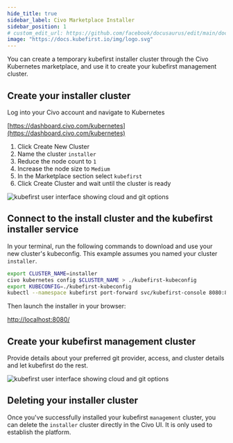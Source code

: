 ```yaml
---
hide_title: true
sidebar_label: Civo Marketplace Installer
sidebar_position: 1
# custom_edit_url: https://github.com/facebook/docusaurus/edit/main/docs/api-doc-markdown.md
image: "https://docs.kubefirst.io/img/logo.svg"
---
```


You can create a temporary kubefirst installer cluster through the Civo Kubernetes marketplace, and use it to create your kubefirst management cluster.

## Create your installer cluster

Log into your Civo account and navigate to Kubernetes

[https://dashboard.civo.com/kubernetes](https://dashboard.civo.com/kubernetes)

1. Click Create New Cluster
2. Name the cluster `installer`
3. Reduce the node count to `1`
4. Increase the node size to `Medium`
5. In the Marketplace section select `kubefirst`
6. Click Create Cluster and wait until the cluster is ready

![kubefirst user interface showing cloud and git options](../../../img/civo/marketplace/installer-options.png)

## Connect to the install cluster and the kubefirst installer service

In your terminal, run the following commands to download and use your new cluster's kubeconfig. This example assumes you named your cluster `installer`.

```bash
export CLUSTER_NAME=installer
civo kubernetes config $CLUSTER_NAME > ./kubefirst-kubeconfig
export KUBECONFIG=./kubefirst-kubeconfig
kubectl --namespace kubefirst port-forward svc/kubefirst-console 8080:8080
```

Then launch the installer in your browser:

[http://localhost:8080/](http://localhost:8080/)

## Create your kubefirst management cluster

Provide details about your preferred git provider, access, and cluster details and let kubefirst do the rest.

![kubefirst user interface showing cloud and git options](../../../img/civo/marketplace/create-management.png)

## Deleting your installer cluster

Once you've successfully installed your kubefirst `management` cluster, you can delete the `installer` cluster directly in the Civo UI. It is only used to establish the platform.
